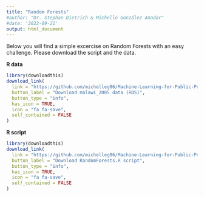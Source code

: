 ```yaml
---
title: "Random Forests"
#author: "Dr. Stephan Dietrich & Michelle González Amador"
#date: '2022-09-21'
output: html_document
---
```


Below you will find a simple excercise on Random Forests with an easy challenge. Please download the script and the data.

**R data**

```r
library(downloadthis)
download_link(
  link = "https://github.com/michelleg06/Machine-Learning-for-Public-Policy/blob/main/malawi_2005.RDS",
  button_label = "Download malawi_2005 data (RDS)",
  button_type = "info",
  has_icon = TRUE,
  icon = "fa fa-save",
  self_contained = FALSE
)

```

**R script**

```r
library(downloadthis)
download_link(
  link = "https://github.com/michelleg06/Machine-Learning-for-Public-Policy/blob/main/RandomForests.R",
  button_label = "Download RandomForests.R script",
  button_type = "info",
  has_icon = TRUE,
  icon = "fa fa-save",
  self_contained = FALSE
)

```